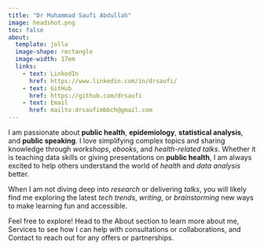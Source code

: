```yaml
---
title: "Dr Muhammad Saufi Abdullah"
image: headshot.png
toc: false
about: 
  template: jolla
  image-shape: rectangle
  image-width: 17em
  links:
    - text: LinkedIn
      href: https://www.linkedin.com/in/drsaufi/
    - text: GitHub
      href: https://github.com/drsaufi
    - text: Email
      href: mailto:drsaufimbbch@gmail.com
---
```


I am passionate about **public health**, **epidemiology**, **statistical analysis**, and **public speaking**. I love simplifying complex topics and sharing knowledge through *workshops*, *ebooks*, and *health-related talks*. Whether it is teaching data skills or giving presentations on **public health**, I am always excited to help others understand the world of *health* and *data analysis* better.

When I am not diving deep into *research* or delivering *talks*, you will likely find me exploring the latest *tech trends*, *writing*, or *brainstorming* new ways to make learning fun and accessible.

Feel free to explore! Head to the About section to learn more about me, Services to see how I can help with consultations or collaborations, and Contact to reach out for any offers or partnerships.
